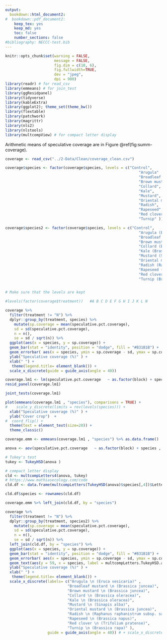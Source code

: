 ```yaml
---
output: 
  bookdown::html_document2: 
#  bookdown::pdf_document2:
    keep_tex: yes
    keep_md: yes
    toc: false
    number_sections: false
#bibliography: NECCC-test.bib
---
```



```r
knitr::opts_chunk$set(warning = FALSE, 
                      message = FALSE, 
                      fig.dim = c(10, 6), 
                      fig.fullwidth=TRUE, 
                      dev = "jpeg",
                      dpi = 900)
library(readr) # for read_csv
library(emmeans) # for join_test
library(ggResidpanel)
library(tidyverse)
library(kableExtra)
library(ggplot2); theme_set(theme_bw())
library(flextable)
library(patchwork)
library(magrittr)
library(nls2)
library(nlstools)
library(multcompView) # for compact letter display
```


Arithmetic means of speculative coverage are in Figure \@ref(fig:summ-coverage).  
```r
coverage <- read_csv("../2-Data/Clean/coverage_clean.csv")

coverage$species <- factor(coverage$species, levels = c("Control",
                                                            "Arugula" ,    
                                                            "Broadleaf mustard",
                                                            "Brown mustard",
                                                            "Collard",
                                                            "Kale",
                                                            "Mustard",
                                                            "Oriental mustard",
                                                            "Radish",
                                                            "Rapeseed",
                                                            "Red clover",
                                                            "Turnip" ))

coverage$species2 <- factor(coverage$species, levels = c("Control",
                                                            "Arugula (Eruca vesicaria)" ,    
                                                            "Broadleaf mustard (Brassica juncea)",
                                                            "Brown mustard (Brassica juncea)",
                                                            "Collard (Brassica oleracea)",
                                                            "Kale (Brassica oleracea)",
                                                            "Mustard (Sinapis alba)",
                                                            "Oriental mustard (Brassica juncea)",
                                                            "Radish (Raphanus raphanistrum subsp. sativus)",
                                                            "Rapeseed (Brassica napus)",
                                                            "Red clover (Trifolium pratense)",
                                                            "Turnip (Brassica rapa)" ))


# Make sure that the levels are kept  

#levels(factor(coverage$treatment))   #A B C D E F G H I J K L N

coverage %>%
  filter(treatment != "N") %>%
  dplyr::group_by(treatment, species) %>%
    mutate(sp.coverage = mean(speculative.pct.coverage),
    sd = sd(speculative.pct.coverage),
    n = n(),
    se = sd / sqrt(n)) %>%
  ggplot(aes(x = species, y = sp.coverage)) +
  geom_bar(stat = "identity", position = "dodge", fill = "#B31B1B") + 
  geom_errorbar( aes(x = species, ymin = sp.coverage - sd, ymax = sp.coverage + sd), width=0.4, colour="black", alpha=0.9, size=1) + 
  ylab("Speculative coverage (%)" ) +
  xlab(" ") + 
   theme(legend.title= element_blank()) + 
  scale_x_discrete(guide = guide_axis(angle = 40)) 
```


```r
coverage.lm1 <- lm(speculative.pct.coverage   ~ as.factor(block) + species , data = coverage, subset = (treatment != "N"))
resid_panel(coverage.lm1)

joint_tests(coverage.lm1)
```

```r
plot(emmeans(coverage.lm1 , "species"), comparisons = TRUE) + 
#    scale_y_discrete(limits = rev(levels(species))) +
  xlab("Speculative coverage (%)" ) +
  ylab("Cover crop")  + 
#  coord_flip() +
  theme(text = element_text(size=20)) +
  theme_classic()
```
```r
coverage.emm <- emmeans(coverage.lm1 , "species") %>% as.data.frame()

anova <- aov(speculative.pct.coverage   ~ as.factor(block) + species , data = coverage, subset = (treatment != "N"))

# Tukey's test
tukey <- TukeyHSD(anova )

# compact letter display
cld <- multcompLetters4(anova, tukey)
# https://www.mathiasecology.com/code 
cld.df <- data.frame(multcompLetters(TukeyHSD(anova)$species[,4])$Letters) 

cld.df$species <- rownames(cld.df)

coverage.emm %>% left_join(cld.df, by = "species")
```

```r
coverage %>%
  filter(treatment != "N") %>%
  dplyr::group_by(treatment, species2) %>%
    mutate(sp.coverage = mean(speculative.pct.coverage),
    sd = sd(speculative.pct.coverage),
    n = n(),
    se = sd / sqrt(n)) %>%
  left_join(cld.df, by = "species") %>%
  ggplot(aes(x = species, y = sp.coverage)) +
  geom_bar(stat = "identity", position = "dodge", fill = "#B31B1B") + 
  geom_errorbar( aes(x = species, ymin = sp.coverage - sd, ymax = sp.coverage + sd), width=0.4, colour="black", alpha=0.9, size=1) + 
  geom_text(aes(y = 59, x = species, label = multcompLetters.TukeyHSD.anova..species...4...Letters)) +
  ylab("Speculative coverage (%)" ) +
  xlab(" ") + 
   theme(legend.title= element_blank()) + 
  scale_x_discrete(labels= c("Arugula \n (Eruca vesicaria)" ,
                            "Broadleaf mustard \n (Brassica juncea)",
                            "Brown mustard \n (Brassica juncea)",
                            "Collard \n (Brassica oleracea)",
                            "Kale \n (Brassica oleracea)",
                            "Mustard \n (Sinapis alba)",
                            "Oriental mustard \n (Brassica juncea)",
                            "Radish \n (Raphanus raphanistrum subsp. sativus)",
                            "Rapeseed \n (Brassica napus)",
                            "Red clover \n (Trifolium pratense)",
                            "Turnip \n (Brassica rapa)" ),
                   guide = guide_axis(angle = 40)) # + scale_x_discrete(guide = guide_axis(angle = 40)) 
```